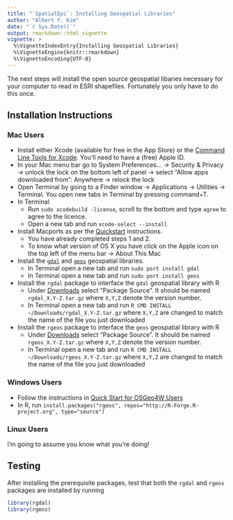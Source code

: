 ```yaml
---
title: "`SpatialEpi`: Installing Geospatial Libraries"
author: "Albert Y. Kim"
date: "`r Sys.Date()`"
output: rmarkdown::html_vignette
vignette: >
  %\VignetteIndexEntry{Installing Geospatial Libraries}
  %\VignetteEngine{knitr::rmarkdown}
  %\VignetteEncoding{UTF-8}
---
```


The next steps will install the open source geospatial libaries necessary for
your computer to read in ESRI shapefiles. Fortunately you only have to do this
once.

## Installation Instructions

### Mac Users

* Install either Xcode (available for free in the App Store) or the [Command
Line Tools for Xcode](https://developer.apple.com/downloads/). You’ll need to
have a (free) Apple ID.
* In your Mac menu bar go to System Preferences... -> Security & Privacy ->
unlock the lock on the bottom left of panel -> select "Allow apps downloaded
from": Anywhere -> relock the lock
* Open Terminal by going to a Finder window -> Applications -> Utilities ->
Terminal. You open new tabs in Terminal by pressing command+T.
* In Terminal
    + Run `sudo xcodebuild -license`, scroll to the bottom and type `agree` to
    agree to the licence.
    + Open a new tab and run `xcode-select --install`
* Install Macports as per the [Quickstart](http://www.macports.org/install.php)
instructions.
    + You have already completed steps 1 and 2.
    + To know what version of OS X you have click on the Apple icon on the top
    left of the menu bar -> About This Mac
* Install the [`gdal`](http://www.gdal.org/) and [`geos`](http://trac.osgeo.org/geos/) 
geospatial libraries.
    + In Terminal open a new tab and run `sudo port install gdal`
    + In Terminal open a new tab and run `sudo port install geos`
* Install the `rgdal` package to interface the `gdal` geospatial library with R
    + Under [Downloads](https://cran.r-project.org/web/packages/rgdal/index.html) 
    select "Package Source".  It should be named `rgdal_X.Y-Z.tar.gz` where
    `X,Y,Z` denote the version number.
    + In Terminal open a new tab and run `R CMD INSTALL
    ~/Downloads/rgdal_X.Y-Z.tar.gz` where `X,Y,Z` are changed to match the name
    of the file you just downloaded
* Install the `rgeos` package to interface the `geos` geospatial library with R
    + Under [Downloads](https://cran.r-project.org/web/packages/rgeos/index.html) 
    select "Package Source".  It should be named `rgeos_X.Y-Z.tar.gz` where
    `X,Y,Z` denote the version number.
    + In Terminal open a new tab and run `R CMD INSTALL
    ~/Downloads/rgeos_X.Y-Z.tar.gz` where `X,Y,Z` are changed to match the name
    of the file you just downloaded

### Windows Users

* Follow the instructions in [Quick Start for OSGeo4W Users](http://trac.osgeo.org/osgeo4w/)
* In R, run `install.packages("rgeos", repos="http://R-Forge.R-project.org", type="source")`

### Linux Users

I'm going to assume you know what you're doing!



## Testing

After installing the prerequisite packages, test that both the `rgdal` and `rgeos` packages are installed by running

```r
library(rgdal)
library(rgeos)
```